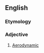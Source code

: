 ==English==

===Etymology===
{{prefix|aero|dynamical}}

===Adjective===
{{en-adj}}

# [[aerodynamic|Aerodynamic]]
